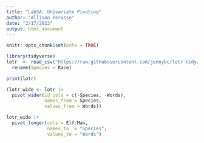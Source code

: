 ```yaml
---
title: "Lab5A: Univariate Pivoting"
author: "Allison Perusse"
date: "2/17/2022"
output: html_document
---
```


```r
knitr::opts_chunk$set(echo = TRUE)
```

```r
library(tidyverse)
lotr  <- read_csv("https://raw.githubusercontent.com/jennybc/lotr-tidy/master/data/lotr_tidy.csv") |> 
  rename(Species = Race)
```
```r
print(lotr)
```


```r
(lotr_wide <- lotr |> 
  pivot_wider(id_cols = c(-Species, -Words), 
              names_from = Species,
              values_from = Words))
```

```r
lotr_wide |> 
  pivot_longer(cols = Elf:Man, 
               names_to  = "Species", 
               values_to = "Words")
```
